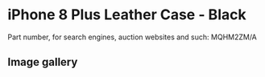 
# iPhone 8 Plus Leather Case - Black

Part number, for search engines, auction websites and such: MQHM2ZM/A

## Image gallery

<div style={{ width: "768px" }}>
  <GalleryComponent
    images={[
      {
        original: "/everysource/MQHM2.webp",
        thumbnail: "/everypreview/MQHM2.webp",
      },
      {
        original: "/everysource/MQHM2_AV1_GOLD.webp",
        thumbnail: "/everypreview/MQHM2_AV1_GOLD.webp",
      },
      {
        original: "/everysource/MQHM2_AV1_SILVER.webp",
        thumbnail: "/everypreview/MQHM2_AV1_SILVER.webp",
      },
      {
        original: "/everysource/MQHM2_AV1_SPACE_GRAY.webp",
        thumbnail: "/everypreview/MQHM2_AV1_SPACE_GRAY.webp",
      },
      {
        original: "/everysource/MQHM2_AV2.webp",
        thumbnail: "/everypreview/MQHM2_AV2.webp",
      }
    ]}
  />
</div>